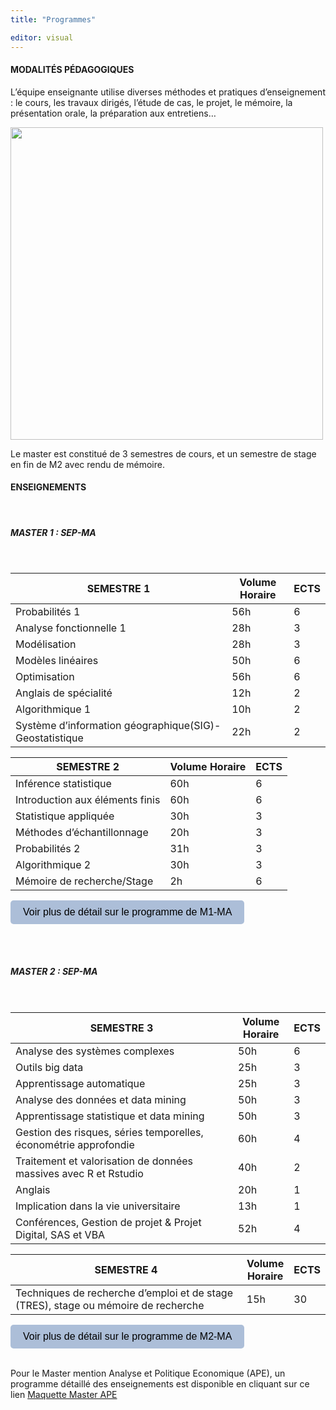 ```yaml
---
title: "Programmes"

editor: visual
---
```


#### MODALITÉS PÉDAGOGIQUES

L'équipe enseignante utilise diverses méthodes et pratiques d'enseignement : le cours, les travaux dirigés, l'étude de cas, le projet, le mémoire, la présentation orale, la préparation aux entretiens...

![](Images/programmes-removebg-preview.png){fig-align="center" width="500"}

Le master est constitué de 3 semestres de cours, et un semestre de stage en fin de M2 avec rendu de mémoire.

#### ENSEIGNEMENTS

<br>

##### MASTER 1 : SEP-MA

<br>

| SEMESTRE 1                                             | Volume Horaire | ECTS |
|--------------------------------------------------------|----------------|------|
| Probabilités 1                                         | 56h            | 6    |
| Analyse fonctionnelle 1                                | 28h            | 3    |
| Modélisation                                           | 28h            | 3    |
| Modèles linéaires                                      | 50h            | 6    |
| Optimisation                                           | 56h            | 6    |
| Anglais de spécialité                                  | 12h            | 2    |
| Algorithmique 1                                        | 10h            | 2    |
| Système d'information géographique(SIG)-Geostatistique | 22h            | 2    |

| SEMESTRE 2                      | Volume Horaire | ECTS |
|---------------------------------|----------------|------|
| Inférence statistique           | 60h            | 6    |
| Introduction aux éléments finis | 60h            | 6    |
| Statistique appliquée           | 30h            | 3    |
| Méthodes d'échantillonnage      | 20h            | 3    |
| Probabilités 2                  | 31h            | 3    |
| Algorithmique 2                 | 30h            | 3    |
| Mémoire de recherche/Stage      | 2h             | 6    |

```{=html}
<!DOCTYPE html>
<html lang="en">
<head>
    <meta charset="UTF-8">
    <meta name="viewport" content="width=device-width, initial-scale=1.0">
    <title>Bouton de Redirection</title>

    <style>
     
       

        button {
            padding: 10px 20px;
            font-size: 16px;
            background-color: #ACBED8;
            color:black;
            border: none;
            border-radius: 5px;
            cursor: pointer;
        }

        button:hover {
            background-color: #ACBED8;
        }
    </style>
</head>
<body>
  
    <button onclick="rediriger()">Voir plus de détail sur le programme de M1-MA</button>

    <script>
        function rediriger() {
            // Rediriger vers le lien souhaité
            window.location.href = 'https://eos.univ-reims.fr/sciences/administration/offo2023/index.php?action=divers&view=mcc&etape=4&parcours_type=42&annee_type=79';
        }
    </script>
</body>
<br> </br>
</html>
```
<br>

##### MASTER 2 : SEP-MA

<br>

| SEMESTRE 3                                                       | Volume Horaire | ECTS |
|------------------------------------------------------------------|----------------|------|
| Analyse des systèmes complexes                                   | 50h            | 6    |
| Outils big data                                                  | 25h            | 3    |
| Apprentissage automatique                                        | 25h            | 3    |
| Analyse des données et data mining                               | 50h            | 3    |
| Apprentissage statistique et data mining                         | 50h            | 3    |
| Gestion des risques, séries temporelles, économétrie approfondie | 60h            | 4    |
| Traitement et valorisation de données massives avec R et Rstudio | 40h            | 2    |
| Anglais                                                          | 20h            | 1    |
| Implication dans la vie universitaire                            | 13h            | 1    |
| Conférences, Gestion de projet & Projet Digital, SAS et VBA      | 52h            | 4    |

| SEMESTRE 4                                                                         | Volume Horaire | ECTS |
|------------------------------------------------------------------------------------|----------------|------|
| Techniques de recherche d'emploi et de stage (TRES), stage ou mémoire de recherche | 15h            | 30   |

```{=html}
<!DOCTYPE html>
<html lang="en">
<head>
    <meta charset="UTF-8">
    <meta name="viewport" content="width=device-width, initial-scale=1.0">
    <title>Bouton de Redirection</title>

    <style>
     
       

        button {
            padding: 10px 20px;
            font-size: 16px;
            background-color: #ACBED8;
            color: black;
            border: none;
            border-radius: 5px;
            cursor: pointer;
        }

        button:hover {
            background-color: #ACBED8;
        }
    </style>
</head>
<body>
  
    <button onclick="rediriger()">Voir plus de détail sur le programme de M2-MA</button>

    <script>
        function rediriger() {
            // Rediriger vers le lien souhaité
            window.location.href = 'https://eos.univ-reims.fr/sciences/administration/offo2023/index.php?action=divers&view=mcc&etape=4&parcours_type=42&annee_type=80';
        }
    </script>
</body>
<br> </br>
</html>
```
Pour le Master mention Analyse et Politique Economique (APE), un programme détaillé des enseignements est disponible en cliquant sur ce lien [Maquette Master APE](Maquette_Master.pdf)
